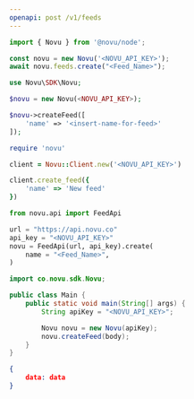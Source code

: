 ```yaml
---
openapi: post /v1/feeds
---
```


<RequestExample>

```javascript Node.js
import { Novu } from '@novu/node';

const novu = new Novu('<NOVU_API_KEY>');
await novu.feeds.create("<Feed_Name>");
```

```php PHP
use Novu\SDK\Novu;

$novu = new Novu(<NOVU_API_KEY>);

$novu->createFeed([
    'name' => '<insert-name-for-feed>'
]);

```

```ruby Ruby
require 'novu'

client = Novu::Client.new('<NOVU_API_KEY>')

client.create_feed({
    'name' => 'New feed'
})
```

```python Python
from novu.api import FeedApi

url = "https://api.novu.co"
api_key = "<NOVU_API_KEY>"
novu = FeedApi(url, api_key).create(
    name = "<Feed_Name>",
)
```

```java Java
import co.novu.sdk.Novu;

public class Main {
    public static void main(String[] args) {
        String apiKey = "<NOVU_API_KEY>";

        Novu novu = new Novu(apiKey);
        novu.createFeed(body);
    }
}
```

</RequestExample>

<ResponseExample>

```json Response
{
    data: data
}
```

</ResponseExample>